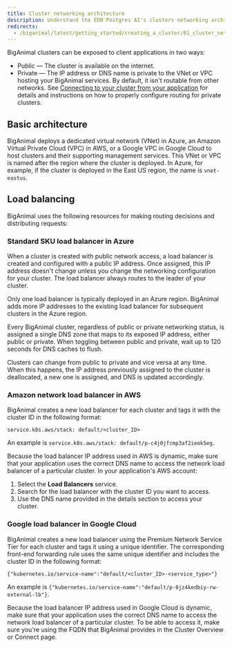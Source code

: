 ```yaml
---
title: Cluster networking architecture
description: Understand the EDB Postgres AI's clusters networking architecture.
redirects:
  - /biganimal/latest/getting_started/creating_a_cluster/01_cluster_networking/ #generated for BigAnimal URL path removal branch
---
```


BigAnimal clusters can be exposed to client applications in two ways:

-   Public — The cluster is available on the internet.
-   Private — The IP address or DNS name is private to the VNet or VPC hosting your BigAnimal services. By default, it isn't routable from other networks. See [Connecting to your cluster from your application](/edb-postgres-ai/cloud-service/using_cluster/connecting_your_cluster/#from-your-applications) for details and instructions on how to properly configure routing for private clusters.

## Basic architecture

BigAnimal deploys a dedicated virtual network (VNet) in Azure, an Amazon Virtual Private Cloud (VPC) in AWS, or a Google VPC in Google Cloud to host clusters and their supporting management services. This VNet or VPC is named after the region where the cluster is deployed. In Azure, for example, if the cluster is deployed in the East US region, the name is `vnet-eastus`.

## Load balancing

BigAnimal uses the following resources for making routing decisions and distributing requests:

### Standard SKU load balancer in Azure

When a cluster is created with public network access, a load balancer is created and configured with a public IP address. Once assigned, this IP address doesn't change unless you change the networking configuration for your cluster. The load balancer always routes to the leader of your cluster.

Only one load balancer is typically deployed in an Azure region. BigAnimal adds more IP addresses to the existing load balancer for subsequent clusters in the Azure region.

Every BigAnimal cluster, regardless of public or private networking status, is assigned a single DNS zone that maps to its exposed IP address, either public or private. When toggling between public and private, wait up to 120 seconds for DNS caches to flush.

Clusters can change from public to private and vice versa at any time. When this happens, the IP address previously assigned to the cluster is deallocated, a new one is assigned, and DNS is updated accordingly.

### Amazon network load balancer in AWS

BigAnimal creates a new load balancer for each cluster and tags it with the cluster ID in the following format:

```text
service.k8s.aws/stack: default/<cluster_ID>
```

An example is `service.k8s.aws/stack: default/p-c4j0jfcmp3af2ieok5eg`.

Because the load balancer IP address used in AWS is dynamic, make sure that your application uses the correct DNS name to access the network load balancer of a particular cluster. In your application's AWS account:

1.  Select the **Load Balancers** service.
2.  Search for the load balancer with the cluster ID you want to access.
3.  Use the DNS name provided in the details section to access your cluster.

### Google load balancer in Google Cloud

BigAnimal creates a new load balancer using the Premium Network Service Tier for each cluster and tags it using a unique identifier. The corresponding front-end forwarding rule uses the same unique identifier and includes the cluster ID in the following format:

```
{"kubernetes.io/service-name":"default/<cluster_ID>-<service_type>"}
```

An example is `{"kubernetes.io/service-name":"default/p-8jz4kedbiy-rw-external-lb"}`.

Because the load balancer IP address used in Google Cloud is dynamic, make sure that your application uses the correct DNS name to access the network load balancer of a particular cluster. To be able to access it, make sure you're using the FQDN that BigAnimal provides in the Cluster Overview or Connect page.
